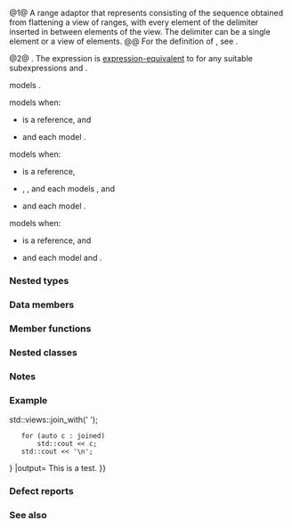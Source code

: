 {{cpp/ranges/view title|join_with}}
{{cpp/ranges/join_with_view/navbar}}

{{dcl begin}}
{{dcl header|ranges}}
{{dcl|num=1|since=c++23|
template&lt; ranges::input_range V, ranges::forward_range Pattern &gt;
  requires ranges::view&lt;V&gt; &amp;&amp;
           ranges::input_range&lt;ranges::range_reference_t&lt;V&gt;&gt; &amp;&amp;
           ranges::view&lt;Pattern&gt; &amp;&amp;
           /*concatable*/&lt;ranges::range_reference_t&lt;V&gt;, Pattern&gt;
class join_with_view : 
    ranges::view_interface&lt;join_with_view&lt;V, Pattern&gt;&gt;
}}
{{dcl|num=2|since=c++23|1=
namespace views {
    inline constexpr /* unspecified */ join_with = /* unspecified */;
}
}}
{{dcl h|Call signature}}
{{dcl|since=c++23|1=
template&lt; ranges::viewable_range R, class Pattern &gt;
    requires /* see below */
constexpr ranges::view auto join_with( R&amp;&amp; r, Pattern&amp;&amp; pattern );
}}
{{dcl|since=c++23|1=
template&lt; class Pattern &gt;
constexpr /* range adaptor closure */ join_with( Pattern&amp;&amp; pattern );
}}
{{dcl end}}

@1@ A range adaptor that represents {{lconcept|view}} consisting of the sequence obtained from flattening a view of ranges, with every element of the delimiter inserted in between elements of the view. The delimiter can be a single element or a view of elements.
@@ For the definition of {{c/core|/*concatable*/}}, see {{l2tt std|cpp/ranges/concat_view}}.

@2@ {{named req|RangeAdaptorObject}}. The expression {{c|views::join_with(e, f)}} is [[cpp/language/expressions#Expression-equivalence|expression-equivalent]] to {{c|join_with_view(e, f)}} for any suitable subexpressions {{c|e}} and {{c|f}}.

{{tt|join_with_view}} models {{lconcept|input_range}}.

{{tt|join_with_view}} models {{lconcept|forward_range}} when:
* {{c/core|ranges::range_reference_t&lt;V&gt;}} is a reference, and
* {{tt|V}} and {{c/core|ranges::range_reference_t&lt;V&gt;}} each model {{lconcept|forward_range}}.

{{tt|join_with_view}} models {{lconcept|bidirectional_range}} when:
* {{c/core|ranges::range_reference_t&lt;V&gt;}} is a reference,
* {{tt|V}}, {{c/core|ranges::range_reference_t&lt;V&gt;}}, and {{tt|Pattern}} each models {{lconcept|bidirectional_range}}, and
* {{c/core|ranges::range_reference_t&lt;V&gt;}} and {{tt|Pattern}} each model {{lconcept|common_range}}.

{{tt|join_with_view}} models {{lconcept|common_range}} when:
* {{c/core|ranges::range_reference_t&lt;V&gt;}} is a reference, and
* {{tt|V}} and {{c/core|ranges::range_reference_t&lt;V&gt;}} each model {{lconcept|forward_range}} and {{lconcept|common_range}}.

===Nested types===
{{dsc begin}}
{{dsc hitem|Type|Definition}}
{{dsc expos mem type|InnerRng|id=InnerRng|{{c/core|ranges::range_reference_t&lt;V&gt;}}}}
{{dsc end}}

===Data members===
{{dsc begin}}
{{dsc hitem|Member|Definition}}
{{dsc expos mem obj|spec={{tt|V}}|base_|id=base|the underlying (adapted) view}}
{{dsc expos mem obj|spec={{tt|Pattern}}|pattern_|id=pattern|the pattern object}}
{{dsc expos mem obj|spec={{rlpi|non-propagating-cache}}{{sep}}{{c/core|&lt;ranges::iterator_t&lt;V&gt;&gt;}}|outer_it_|id=outer_it|maybe=(present only if {{tt|V}} does not model {{lconcept|forward_range}})|the cache of the outer iterator}}
{{dsc expos mem obj|spec={{rlpi|non-propagating-cache}}{{sep}}{{c/core|&lt;std::remove_cv_t&lt;}}{{tti|InnerRng}}{{sep}}{{c/core|&gt;&gt;}}|inner_|id=inner|maybe=(present only if {{box|{{c/core|std::is_reference_v&lt;}}{{tti|InnerRng}}{{sep}}{{c/core|&gt;}}}} is {{c|false}})|the cache of the inner range}}
{{dsc end}}

===Member functions===
{{dsc begin}}
{{dsc inc|cpp/ranges/adaptor/dsc constructor|join_with_view}}
{{dsc inc|cpp/ranges/adaptor/dsc base|join_with_view}}
{{dsc inc|cpp/ranges/adaptor/dsc begin|join_with_view}}
{{dsc inc|cpp/ranges/adaptor/dsc end|join_with_view}}

{{cpp/ranges/view_interface/inherit|embedded=yes|data=invalid|size=invalid|operator[]=invalid}}
{{dsc end}}

==={{rl|deduction guides|Deduction guides}}===

===Nested classes===
{{dsc begin}}
{{dsc expos mem tclass|cpp/ranges/join_with_view/iterator|the iterator type}}
{{dsc expos mem tclass|cpp/ranges/join_with_view/sentinel|the sentinel type}}
{{dsc end}}

===Notes===
{{ftm begin}}
{{ftm|__cpp_lib_ranges_join_with|value=202202L|std=C++23|{{tt|std::ranges::join_with_view}}}}
{{ftm end}}

===Example===
{{example
|code=
#include &lt;iostream&gt;
#include &lt;ranges&gt;
#include &lt;string_view&gt;
#include &lt;vector&gt;

int main()
{
    using namespace std::literals;
    
    std::vector v{"This"sv, "is"sv, "a"sv, "test."sv};
    auto joined = v {{!}} std::views::join_with(' ');
    
    for (auto c : joined)
        std::cout &lt;&lt; c;
    std::cout &lt;&lt; '\n';
}
|output=
This is a test.
}}

===Defect reports===
{{dr list begin}}
{{dr list item|wg=lwg|dr=4074|std=C++23|before={{tt|join_with_view}} was underconstrained|after=updated the constraints}}
{{dr list end}}

===See also===
{{dsc begin}}
{{dsc inc|cpp/ranges/dsc join_view}}
{{dsc inc|cpp/ranges/dsc concat_view}}
{{dsc end}}

{{langlinks|de|es|fr|it|ja|pt|ru|zh}}